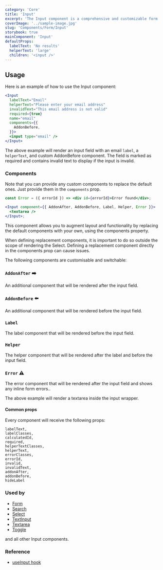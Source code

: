 ```yaml
---
category: 'Core'
title: 'Input'
excerpt: 'The Input component is a comprehensive and customizable form input wrapper that provides options for labels, helper text, error messages, and additional child content.'
coverImage: '../sample-image.jpg'
slug: 'Components/Form/Input'
storybook: true
mainComponent: 'Input'
defaultProps:
  labelText: 'No results'
  helperText: 'large'
  children: '<input />'
---
```


## Usage

Here is an example of how to use the Input component:

```jsx
<Input
  labelText="Email"
  helperText="Please enter your email address"
  invalidText="This email address is not valid"
  required={true}
  name="email"
  components={{
    AddonBefore,
  }}>
  <input type="email" />
</Input>
```

The above example will render an input field with an email `label`, a `helperText`, and custom AddonBefore component. The field is marked as required and contains invalid text to display if the input is invalid.

### Components

Note that you can provide any custom components to replace the default ones. Just provide them in the `components` prop.

```jsx
const Error = ({ errorId }) => <div id={errorId}>Error found</div>;

<Input component={{ AddonAfter, AddonBefore, Label, Helper, Error }}>
  <textarea />
</Input>;
```

This component allows you to augment layout and functionality by replacing the default components with your own, using the components property.

When defining replacement components, it is important to do so outside the scope of rendering the Select. Defining a replacement component directly in the components prop can cause issues.

The following components are customisable and switchable:

### `AddonAfter` ➡️

An additional component that will be rendered after the input field.

### `AddonBefore` ⬅️

An additional component that will be rendered before the input field.

### `Label`

The label component that will be rendered before the input field.

### `Helper`

The helper component that will be rendered after the label and before the input field.

### `Error` ⚠️

The error component that will be rendered after the input field and shows any inline form errors..

The above example will render a textarea inside the input wrapper.

#### Common props

Every component will receive the following props:

```
labelText,
labelClasses,
calculatedId,
required,
helperTextClasses,
helperText,
errorClasses,
errorId,
invalid,
invalidText,
addonAfter,
addonBefore,
hideLabel
```

### Used by

- [Form](/components/form)
- [Search](/components/search)
- [Select](/components/select)
- [TextInput](/components/textinput)
- [Textarea](/components/textarea)
- [Toggle](/components/toggle)

and all other Input components.

### Reference

- [useInput hook](/components/Form/useInput)
